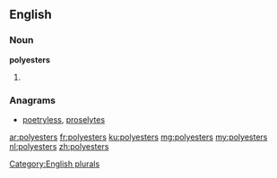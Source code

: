 ==English==

===Noun===
'''polyesters'''

# {{plural of|[[polyester]]}}

===Anagrams===
* [[poetryless#English|poetryless]], [[proselytes#English|proselytes]]

[[Category:English plurals]]

[[ar:polyesters]]
[[fr:polyesters]]
[[ku:polyesters]]
[[mg:polyesters]]
[[my:polyesters]]
[[nl:polyesters]]
[[zh:polyesters]]
